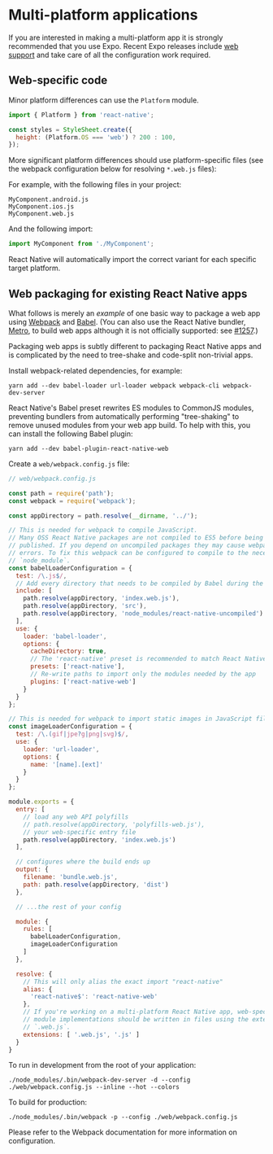 
<Meta title="Guides|Multi-platform" />

# Multi-platform applications

If you are interested in making a multi-platform app it is strongly recommended
that you use Expo. Recent Expo releases include [web
support](https://docs.expo.io/versions/v35.0.0/guides/running-in-the-browser/)
and take care of all the configuration work required.

## Web-specific code

Minor platform differences can use the `Platform` module.

```js
import { Platform } from 'react-native';

const styles = StyleSheet.create({
  height: (Platform.OS === 'web') ? 200 : 100,
});
```

More significant platform differences should use platform-specific files (see
the webpack configuration below for resolving `*.web.js` files):

For example, with the following files in your project:

```
MyComponent.android.js
MyComponent.ios.js
MyComponent.web.js
```

And the following import:

```js
import MyComponent from './MyComponent';
```

React Native will automatically import the correct variant for each specific
target platform.

## Web packaging for existing React Native apps

What follows is merely an _example_ of one basic way to package a web app using
[Webpack](https://webpack.js.org) and [Babel](https://babeljs.io/). (You can
also use the React Native bundler, [Metro](https://github.com/facebook/metro),
to build web apps although it is not officially supported: see
[#1257](https://github.com/necolas/react-native-web/issues/1257#issuecomment-541443684).)

Packaging web apps is subtly different to packaging React Native apps and is
complicated by the need to tree-shake and code-split non-trivial apps.

Install webpack-related dependencies, for example:

```
yarn add --dev babel-loader url-loader webpack webpack-cli webpack-dev-server
```

React Native's Babel preset rewrites ES modules to CommonJS modules, preventing
bundlers from automatically performing "tree-shaking" to remove unused modules
from your web app build. To help with this, you can install the following Babel
plugin:

```
yarn add --dev babel-plugin-react-native-web
```

Create a `web/webpack.config.js` file:

```js
// web/webpack.config.js

const path = require('path');
const webpack = require('webpack');

const appDirectory = path.resolve(__dirname, '../');

// This is needed for webpack to compile JavaScript.
// Many OSS React Native packages are not compiled to ES5 before being
// published. If you depend on uncompiled packages they may cause webpack build
// errors. To fix this webpack can be configured to compile to the necessary
// `node_module`.
const babelLoaderConfiguration = {
  test: /\.js$/,
  // Add every directory that needs to be compiled by Babel during the build.
  include: [
    path.resolve(appDirectory, 'index.web.js'),
    path.resolve(appDirectory, 'src'),
    path.resolve(appDirectory, 'node_modules/react-native-uncompiled')
  ],
  use: {
    loader: 'babel-loader',
    options: {
      cacheDirectory: true,
      // The 'react-native' preset is recommended to match React Native's packager
      presets: ['react-native'],
      // Re-write paths to import only the modules needed by the app
      plugins: ['react-native-web']
    }
  }
};

// This is needed for webpack to import static images in JavaScript files.
const imageLoaderConfiguration = {
  test: /\.(gif|jpe?g|png|svg)$/,
  use: {
    loader: 'url-loader',
    options: {
      name: '[name].[ext]'
    }
  }
};

module.exports = {
  entry: [
    // load any web API polyfills
    // path.resolve(appDirectory, 'polyfills-web.js'),
    // your web-specific entry file
    path.resolve(appDirectory, 'index.web.js')
  ],

  // configures where the build ends up
  output: {
    filename: 'bundle.web.js',
    path: path.resolve(appDirectory, 'dist')
  },

  // ...the rest of your config

  module: {
    rules: [
      babelLoaderConfiguration,
      imageLoaderConfiguration
    ]
  },

  resolve: {
    // This will only alias the exact import "react-native"
    alias: {
      'react-native$': 'react-native-web'
    },
    // If you're working on a multi-platform React Native app, web-specific
    // module implementations should be written in files using the extension
    // `.web.js`.
    extensions: [ '.web.js', '.js' ]
  }
}
```

To run in development from the root of your application:

```
./node_modules/.bin/webpack-dev-server -d --config ./web/webpack.config.js --inline --hot --colors
```

To build for production:

```
./node_modules/.bin/webpack -p --config ./web/webpack.config.js
```

Please refer to the Webpack documentation for more information on configuration.
